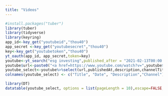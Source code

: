 ```yaml
---
title: "Videos"
---
```


```r
#install.packages("tuber")
library(tuber)
library(tidyverse)
library(keyring)
app_id<-key_get("youtubeid","thou40")
app_secret <-key_get("youtubesecret","thou40")
key<-key_get("youtubetoken","thou40")
yt_oauth(app_id, app_secret,token=key)
youtube<-yt_search("esg investing",published_after = "2021-02-13T00:00:00Z")
youtube$url<-paste0("<a href=https://www.youtube.com/watch?v=",youtube$video_id,">",youtube$title,"</a>")
youtube_select<-youtube%>%select(url,publishedAt,description,channelTitle)
colnames(youtube_select) <- c("Title", "Date", "Description","Channel")
```

```r
library(DT)
datatable(youtube_select, options = list(pageLength = 10),escape=FALSE, class = 'cell-border stripe')
```
